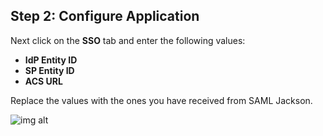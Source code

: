 ## Step 2: Configure Application

Next click on the **SSO** tab and enter the following values:

- **IdP Entity ID**
- **SP Entity ID**
- **ACS URL**

Replace the values with the ones you have received from SAML Jackson.

![img alt](/img/sso-providers/jumpcloud/3.png)

<Footer />
